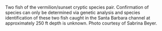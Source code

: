 \newpage

\includegraphics{cover_photo.png}
Two fish of the vermilion/sunset cryptic species pair.  Confirmation of 
species can only be determined via genetic analysis and species identification 
of these two fish caught in the Santa Barbara channel at approximately 250 ft depth 
is unknown. Photo courtesy of Sabrina Beyer.

<!--
\printnoidxglossary[sort=word]
-->


